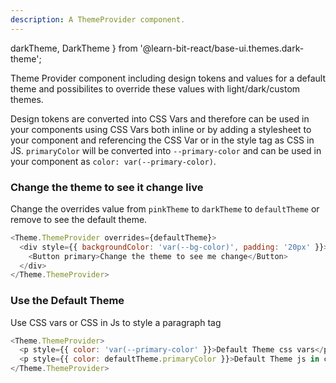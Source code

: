 ```yaml
---
description: A ThemeProvider component.
---
```


  darkTheme,
  DarkTheme
} from '@learn-bit-react/base-ui.themes.dark-theme';

Theme Provider component including design tokens and values for a default theme and possibilites to override these values with light/dark/custom themes.

Design tokens are converted into CSS Vars and therefore can be used in your components using CSS Vars both inline or by adding a stylesheet to your component and referencing the CSS Var or in the style tag as CSS in JS. `primaryColor` will be converted into `--primary-color` and can be used in your component as `color: var(--primary-color)`.

### Change the theme to see it change live

Change the overrides value from `pinkTheme` to `darkTheme` to `defaultTheme` or remove to see the default theme.

```js live
<Theme.ThemeProvider overrides={defaultTheme}>
  <div style={{ backgroundColor: 'var(--bg-color)', padding: '20px' }}>
    <Button primary>Change the theme to see me change</Button>
  </div>
</Theme.ThemeProvider>
```

### Use the Default Theme

Use CSS vars or CSS in Js to style a paragraph tag

```js
<Theme.ThemeProvider>
  <p style={{ color: 'var(--primary-color' }}>Default Theme css vars</p>
  <p style={{ color: defaultTheme.primaryColor }}>Default Theme js in css</p>
</Theme.ThemeProvider>
```

<!-- ### Override Default Theme with Pink Theme

Use the overrides property to override the default theme with a custom theme.

```js
// import {pinkTheme} from '...'

<Theme.ThemeProvider overrides="pinkTheme">
  <p style={{ color: 'var(--primary-color' }}>Pink Theme css vars</p>
  <p style={{ color: pinkTheme.primaryColor }}>Pink Theme</p>
</Theme.ThemeProvider>
```

### CSS as Separate File

Add your css to a separate file and reference it using the className prop.

```css
.text {
  color: var(--primary-color);
}
```

Import Style and add as a class.

```js
import style from './text.module.css';

<Theme.ThemeProvider overrides={pinkTheme}>
  <p className={style.text}>Default Theme css vars</p>
</Theme.ThemeProvider>;
``` -->
